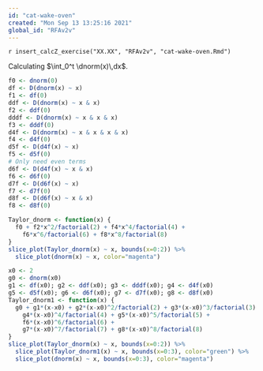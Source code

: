 ```yaml
---
id: "cat-wake-oven"
created: "Mon Sep 13 13:25:16 2021"
global_id: "RFAv2v"
---
```


`r insert_calcZ_exercise("XX.XX", "RFAv2v", "cat-wake-oven.Rmd")`

Calculating $\int_0^t \dnorm(x)\,dx$.

```r
f0 <- dnorm(0)
df <- D(dnorm(x) ~ x)
f1 <- df(0)
ddf <- D(dnorm(x) ~ x & x)
f2 <- ddf(0)
dddf <- D(dnorm(x) ~ x & x & x)
f3 <- dddf(0)
d4f <- D(dnorm(x) ~ x & x & x & x)
f4 <- d4f(0)
d5f <- D(d4f(x) ~ x)
f5 <- d5f(0)
# Only need even terms
d6f <- D(d4f(x) ~ x & x)
f6 <- d6f(0)
d7f <- D(d6f(x) ~ x)
f7 <- d7f(0)
d8f <- D(d6f(x) ~ x & x)
f8 <- d8f(0)
```

```r
Taylor_dnorm <- function(x) {
  f0 + f2*x^2/factorial(2) + f4*x^4/factorial(4) +
    f6*x^6/factorial(6) + f8*x^8/factorial(8)
}
slice_plot(Taylor_dnorm(x) ~ x, bounds(x=0:2)) %>%
  slice_plot(dnorm(x) ~ x, color="magenta")
```

```r
x0 <- 2
g0 <- dnorm(x0)
g1 <- df(x0); g2 <- ddf(x0); g3 <- dddf(x0); g4 <- d4f(x0)
g5 <- d5f(x0); g6 <- d6f(x0); g7 <- d7f(x0); g8 <- d8f(x0)
Taylor_dnorm1 <- function(x) {
  g0 + g1*(x-x0) + g2*(x-x0)^2/factorial(2) + g3*(x-x0)^3/factorial(3) +
    g4*(x-x0)^4/factorial(4) + g5*(x-x0)^5/factorial(5) + 
    f6*(x-x0)^6/factorial(6) +
    g7*(x-x0)^7/factorial(7) + g8*(x-x0)^8/factorial(8)
}
slice_plot(Taylor_dnorm(x) ~ x, bounds(x=0:2)) %>%
  slice_plot(Taylor_dnorm1(x) ~ x, bounds(x=0:3), color="green") %>%
  slice_plot(dnorm(x) ~ x, bounds(x=0:3), color="magenta")
```
